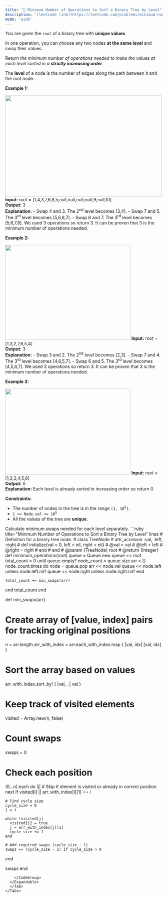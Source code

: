 ```yaml
---
title: "🧀 Minimum Number of Operations to Sort a Binary Tree by Level"
description: '[leetcode link](https://leetcode.com/problems/minimum-number-of-operations-to-sort-a-binary-tree-by-level/description/)'
mode: 'wide'
---
```

<Tabs>
  <Tab title="Question" icon="circle-question" iconType="regular">
    <Card>
      <p>You are given the <code>root</code> of a binary tree with <strong>unique values</strong>.</p>  <p>In one operation, you can choose any two nodes <strong>at the same level</strong> and swap their values.</p>  <p>Return <em>the minimum number of operations needed to make the values at each level sorted in a <strong>strictly increasing order</strong></em>.</p>  <p>The <strong>level</strong> of a node is the number of edges along the path between it and the root node<em>.</em></p>   <p><strong class="example">Example 1:</strong></p> <img src="https://assets.leetcode.com/uploads/2022/09/18/image-20220918174006-2.png" style="width: 500px; height: 324px;" />  <strong>Input:</strong> root = [1,4,3,7,6,8,5,null,null,null,null,9,null,10] <br/> <strong>Output:</strong> 3 <br/> <strong>Explanation:</strong> - Swap 4 and 3. The 2<sup>nd</sup> level becomes [3,4]. - Swap 7 and 5. The 3<sup>rd</sup> level becomes [5,6,8,7]. - Swap 8 and 7. The 3<sup>rd</sup> level becomes [5,6,7,8]. We used 3 operations so return 3. It can be proven that 3 is the minimum number of operations needed.   <p><strong class="example">Example 2:</strong></p> <img src="https://assets.leetcode.com/uploads/2022/09/18/image-20220918174026-3.png" style="width: 400px; height: 303px;" />  <strong>Input:</strong> root = [1,3,2,7,6,5,4] <br/> <strong>Output:</strong> 3 <br/> <strong>Explanation:</strong> - Swap 3 and 2. The 2<sup>nd</sup> level becomes [2,3]. - Swap 7 and 4. The 3<sup>rd</sup> level becomes [4,6,5,7]. - Swap 6 and 5. The 3<sup>rd</sup> level becomes [4,5,6,7]. We used 3 operations so return 3. It can be proven that 3 is the minimum number of operations needed.   <p><strong class="example">Example 3:</strong></p> <img src="https://assets.leetcode.com/uploads/2022/09/18/image-20220918174052-4.png" style="width: 400px; height: 274px;" />  <strong>Input:</strong> root = [1,2,3,4,5,6] <br/> <strong>Output:</strong> 0 <br/> <strong>Explanation:</strong> Each level is already sorted in increasing order so return 0.    <p><strong>Constraints:</strong></p>  <ul>  <li>The number of nodes in the tree is in the range <code>[1, 10<sup>5</sup>]</code>.</li>  <li><code>1 &lt;= Node.val &lt;= 10<sup>5</sup></code></li>  <li>All the values of the tree are <strong>unique</strong>.</li> </ul> 
    </Card>
  </Tab>
  <Tab title="Solution" icon="lightbulb" iconType="regular" >
    <Card>
      Calculate minimum swaps needed for each level separately.
</Card>
  <Expandable title="code">
    <CodeGroup dropdown>
```ruby title="Minimum Number of Operations to Sort a Binary Tree by Level" lines
# Definition for a binary tree node.
# class TreeNode
#     attr_accessor :val, :left, :right
#     def initialize(val = 0, left = nil, right = nil)
#         @val = val
#         @left = left
#         @right = right
#     end
# end
# @param {TreeNode} root
# @return {Integer}
def minimum_operations(root)
  queue = Queue.new
  queue << root
  total_count = 0
  until queue.empty?
    node_count = queue.size
    arr = []
    node_count.times do
      node = queue.pop
      arr << node.val
      queue << node.left unless node.left.nil?
      queue << node.right unless node.right.nil?
    end

    total_count += min_swaps(arr)
  end
  total_count
end

def min_swaps(arr)
  # Create array of [value, index] pairs for tracking original positions
  n = arr.length
  arr_with_index = arr.each_with_index.map { |val, idx| [val, idx] }
  
  # Sort the array based on values
  arr_with_index.sort_by! { |val, _| val }
  
  # Keep track of visited elements
  visited = Array.new(n, false)
  
  # Count swaps
  swaps = 0
  
  # Check each position
  (0...n).each do |i|
    # Skip if element is visited or already in correct position
    next if visited[i] || arr_with_index[i][1] == i
    
    # Find cycle size
    cycle_size = 0
    j = i
    
    while !visited[j]
      visited[j] = true
      j = arr_with_index[j][1]
      cycle_size += 1
    end
    
    # Add required swaps (cycle_size - 1)
    swaps += (cycle_size - 1) if cycle_size > 0
  end
  
  swaps
end
```
    </CodeGroup>
  </Expandable>
  </Tab>
</Tabs>